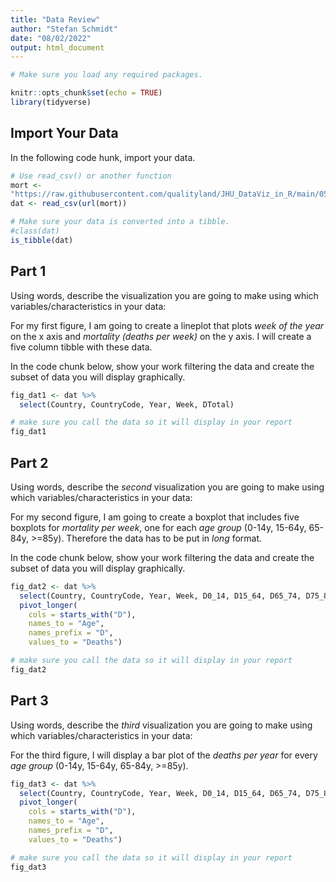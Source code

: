 ```yaml
---
title: "Data Review"
author: "Stefan Schmidt"
date: "08/02/2022"
output: html_document
---
```


```r

# Make sure you load any required packages.

knitr::opts_chunk$set(echo = TRUE)
library(tidyverse)
```

## Import Your Data

In the following code hunk, import your data.

```r

# Use read_csv() or another function
mort <- 
"https://raw.githubusercontent.com/qualityland/JHU_DataViz_in_R/main/05_data_viz_capstone/data/mortality.csv"
dat <- read_csv(url(mort))

# Make sure your data is converted into a tibble. 
#class(dat)
is_tibble(dat)
```

## Part 1

Using words, describe the visualization you are going to make using which
variables/characteristics in your data:

For my first figure, I am going to create a lineplot that plots
*week of the year* on the x axis and *mortality (deaths per week)* on the
y axis. I will create a five column tibble with these data.

In the code chunk below, show your work filtering the data and create the
subset of data you will display graphically.

```r
fig_dat1 <- dat %>% 
  select(Country, CountryCode, Year, Week, DTotal)

# make sure you call the data so it will display in your report
fig_dat1
```

## Part 2

Using words, describe the *second* visualization you are going to make using
which variables/characteristics in your data:

For my second figure, I am going to create a boxplot that includes five
boxplots for *mortality per week*, one for each *age group* (0-14y, 15-64y,
65-84y, >=85y). Therefore the data has to be put in *long* format.

In the code chunk below, show your work filtering the data and create the subset
of data you will display graphically.

```r
fig_dat2 <- dat %>% 
  select(Country, CountryCode, Year, Week, D0_14, D15_64, D65_74, D75_84,  D85p) %>% 
  pivot_longer(
    cols = starts_with("D"),
    names_to = "Age",
    names_prefix = "D",
    values_to = "Deaths")

# make sure you call the data so it will display in your report
fig_dat2
```


## Part 3

Using words, describe the *third* visualization you are going to make using
which variables/characteristics in your data:

For the third figure, I will display a bar plot of the *deaths per year* for
every *age group* (0-14y, 15-64y, 65-84y, >=85y).

```r
fig_dat3 <- dat %>% 
  select(Country, CountryCode, Year, Week, D0_14, D15_64, D65_74, D75_84,  D85p) %>% 
  pivot_longer(
    cols = starts_with("D"),
    names_to = "Age",
    names_prefix = "D",
    values_to = "Deaths")

# make sure you call the data so it will display in your report
fig_dat3
```

